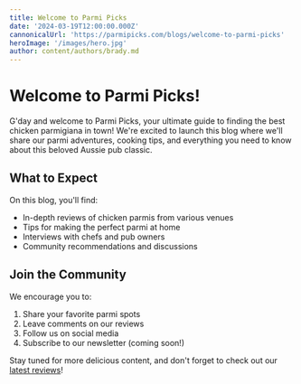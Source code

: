 ```yaml
---
title: Welcome to Parmi Picks
date: '2024-03-19T12:00:00.000Z'
cannonicalUrl: 'https://parmipicks.com/blogs/welcome-to-parmi-picks'
heroImage: '/images/hero.jpg'
author: content/authors/brady.md
---
```


# Welcome to Parmi Picks!

G'day and welcome to Parmi Picks, your ultimate guide to finding the best chicken parmigiana in town! We're excited to launch this blog where we'll share our parmi adventures, cooking tips, and everything you need to know about this beloved Aussie pub classic.

## What to Expect

On this blog, you'll find:
- In-depth reviews of chicken parmis from various venues
- Tips for making the perfect parmi at home
- Interviews with chefs and pub owners
- Community recommendations and discussions

## Join the Community

We encourage you to:
1. Share your favorite parmi spots
2. Leave comments on our reviews
3. Follow us on social media
4. Subscribe to our newsletter (coming soon!)

Stay tuned for more delicious content, and don't forget to check out our [latest reviews](/reviews)! 